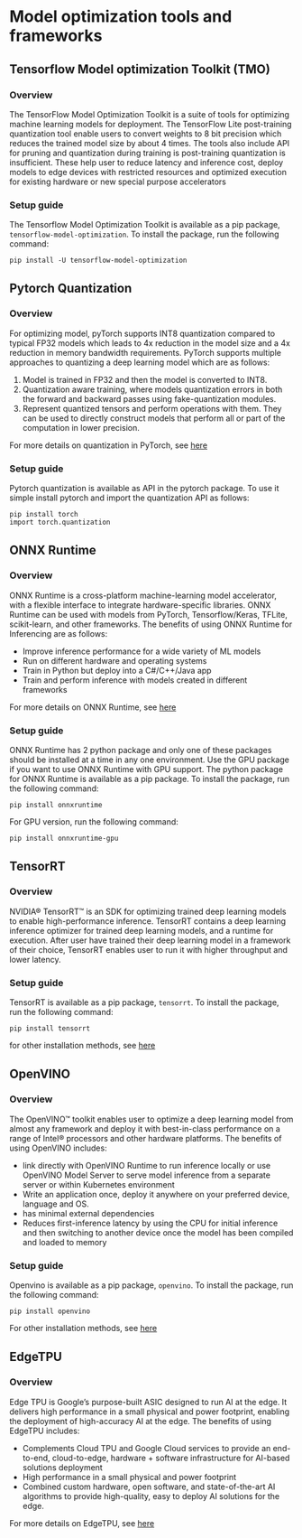# Model optimization tools and frameworks

## Tensorflow Model optimization Toolkit (TMO)

### Overview

The TensorFlow Model Optimization Toolkit is a suite of tools for optimizing machine learning models for deployment. 
The TensorFlow Lite post-training quantization tool enable users to convert weights to 8 bit precision which reduces the trained model size by about 4 times. 
The tools also include API for pruning and quantization during training is post-training quantization is insufficient.
These help user to reduce latency and inference cost, deploy models to edge devices with restricted resources and optimized execution for existing hardware or new special purpose accelerators

### Setup guide

The Tensorflow Model Optimization Toolkit is available as a pip package, `tensorflow-model-optimization`. To install the package, run the following command:
```
pip install -U tensorflow-model-optimization
```

## Pytorch Quantization

### Overview

For optimizing model, pyTorch supports INT8 quantization compared to typical FP32 models which leads to 4x reduction in the model size and a 4x reduction in memory bandwidth requirements. 
PyTorch supports multiple approaches to quantizing a deep learning model which are as follows:
1. Model is trained in FP32 and then the model is converted to INT8. 
2. Quantization aware training, where models quantization errors in both the forward and backward passes using fake-quantization modules. 
3. Represent quantized tensors and perform operations with them. They can be used to directly construct models that perform all or part of the computation in lower precision. 

For more details on quantization in PyTorch, see [here](https://pytorch.org/docs/stable/quantization.html)

### Setup guide

Pytorch quantization is available as API in the pytorch package. To use it simple install pytorch and import the quantization API as follows: 
```
pip install torch
import torch.quantization
```

## ONNX Runtime

### Overview

ONNX Runtime is a cross-platform machine-learning model accelerator, with a flexible interface to integrate hardware-specific libraries. 
ONNX Runtime can be used with models from PyTorch, Tensorflow/Keras, TFLite, scikit-learn, and other frameworks.
The benefits of using ONNX Runtime for Inferencing are as follows:
- Improve inference performance for a wide variety of ML models
- Run on different hardware and operating systems
- Train in Python but deploy into a C#/C++/Java app
- Train and perform inference with models created in different frameworks

For more details on ONNX Runtime, see [here](https://onnxruntime.ai/docs/)

### Setup guide

ONNX Runtime has 2 python package and only one of these packages should be installed at a time in any one environment. 
Use the GPU package if you want to use ONNX Runtime with GPU support.
The python package for ONNX Runtime is available as a pip package. To install the package, run the following command:
```
pip install onnxruntime
```

For GPU version, run the following command:
```
pip install onnxruntime-gpu
```

## TensorRT

### Overview

NVIDIA® TensorRT™ is an SDK for optimizing trained deep learning models to enable high-performance inference. 
TensorRT contains a deep learning inference optimizer for trained deep learning models, and a runtime for execution.
After user have trained their deep learning model in a framework of their choice, TensorRT enables user to run it with higher throughput and lower latency.

### Setup guide

TensorRT is available as a pip package, `tensorrt`. To install the package, run the following command:
```
pip install tensorrt
```
for other installation methods, see [here](https://docs.nvidia.com/deeplearning/tensorrt/quick-start-guide/index.html#install) 

## OpenVINO

### Overview

The OpenVINO™ toolkit enables user to optimize a deep learning model from almost any framework and deploy it with best-in-class performance on a range of Intel® processors and other hardware platforms.
The benefits of using OpenVINO includes:
- link directly with OpenVINO Runtime to run inference locally or use OpenVINO Model Server to serve model inference from a separate server or within Kubernetes environment
- Write an application once, deploy it anywhere on your preferred device, language and OS.
- has minimal external dependencies 
- Reduces first-inference latency by using the CPU for initial inference and then switching to another device once the model has been compiled and loaded to memory

### Setup guide

Openvino is available as a pip package, `openvino`. To install the package, run the following command:
```
pip install openvino
```

For other installation methods, see [here](https://docs.openvino.ai/2023.2/openvino_docs_install_guides_overview.html?VERSION=v_2023_2_0&OP_SYSTEM=LINUX&DISTRIBUTION=ARCHIVE)

## EdgeTPU

### Overview

Edge TPU is Google’s purpose-built ASIC designed to run AI at the edge. It delivers high performance in a small physical and power footprint, enabling the deployment of high-accuracy AI at the edge.
The benefits of using EdgeTPU includes:
- Complements Cloud TPU and Google Cloud services to provide an end-to-end, cloud-to-edge, hardware + software infrastructure for AI-based solutions deployment
- High performance in a small physical and power footprint
- Combined custom hardware, open software, and state-of-the-art AI algorithms to provide high-quality, easy to deploy AI solutions for the edge.

For more details on EdgeTPU, see [here](https://cloud.google.com/edge-tpu)

